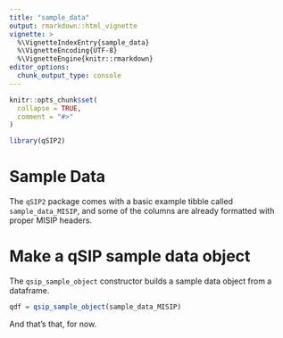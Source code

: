 ```yaml
---
title: "sample_data"
output: rmarkdown::html_vignette
vignette: >
  %\VignetteIndexEntry{sample_data}
  %\VignetteEncoding{UTF-8}
  %\VignetteEngine{knitr::rmarkdown}
editor_options: 
  chunk_output_type: console
---
```


```r
knitr::opts_chunk$set(
  collapse = TRUE,
  comment = "#>"
)
```

```r
library(qSIP2)
```

# Sample Data 

The `qSIP2` package comes with a basic example tibble called `sample_data_MISIP`, and some of the columns are already formatted with proper MISIP headers. 

# Make a qSIP sample data object

The `qsip_sample_object` constructor builds a sample data object from a dataframe. 

```r
qdf = qsip_sample_object(sample_data_MISIP)
```

And that's that, for now.


